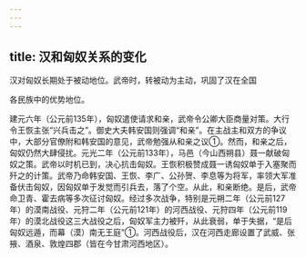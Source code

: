 ```yaml
---
---
---
```

title: 汉和匈奴关系的变化
---



汉对匈奴长期处于被动地位。武帝时，转被动为主动，巩固了汉在全国

各民族中的优势地位。

建元六年（公元前135年），匈奴遣使请求和亲，武帝令公卿大臣商量对策。大行令王恢主张“兴兵击之”。御史大夫韩安国则强调“和亲”。在主战主和双方的争议中，大部分官僚附和韩安国的意见，武帝勉强从和亲之议①。然而，和亲之后，匈奴仍然大肆侵扰。元光二年（公元前133年），马邑（今山西朔县）聂一献破匈奴之策。武帝以时机已到，决心抗击匈奴。王恢积极赞成聂一诱匈奴单于入塞聚而歼之的计策。武帝乃命韩安国、王恢、李广、公孙贺、李息等为将军，率领大军准备伏击匈奴，因匈奴单于发觉而引兵去，落了个空。从此，和亲断绝。是后，武帝命卫青、霍去病等多次征讨匈奴。经过多次战争，特别是元朔二年（公元前127年）的漠南战役、元狩二年（公元前121年）的河西战役、元狩四年（公元前119年）的漠北战役这三大战役之后，匈奴军主力被歼，从此衰弱，单于失据，“是后匈奴远遁，而幕（漠）南无王庭”①。河西战役后，汉在河西走廊设置了武威、张掖、酒泉、敦煌四郡（皆在今甘肃河西地区）。